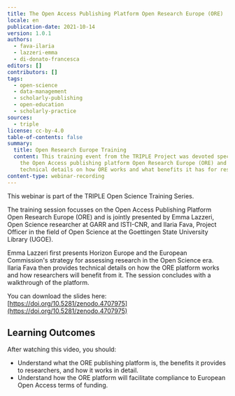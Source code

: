 ```yaml
---
title: The Open Access Publishing Platform Open Research Europe (ORE)
locale: en
publication-date: 2021-10-14
version: 1.0.1
authors:
  - fava-ilaria
  - lazzeri-emma
  - di-donato-francesca
editors: []
contributors: []
tags:
  - open-science
  - data-management
  - scholarly-publishing
  - open-education
  - scholarly-practice
sources:
  - triple
license: cc-by-4.0
table-of-contents: false
summary:
  title: Open Research Europe Training
  content: This training event from the TRIPLE Project was devoted specifically to
    the Open Access publishing platform Open Research Europe (ORE) and provided
    technical details on how ORE works and what benefits it has for researchers.
content-type: webinar-recording
---
```

This webinar is part of the TRIPLE Open Science Training Series.

The training session focusses on the Open Access Publishing Platform Open Research Europe (ORE) and is jointly presented by Emma Lazzeri, Open Science researcher at GARR and ISTI-CNR, and Ilaria Fava, Project Officer in the field of Open Science at the Goettingen State University Library (UGOE).

Emma Lazzeri first presents Horizon Europe and the European Commission's strategy for assessing research in the Open Science era. Ilaria Fava then provides technical details on how the ORE platform works and how researchers will benefit from it. The session concludes with a walkthrough of the platform.

You can download the slides here: [https://doi.org/10.5281/zenodo.4707975](https://doi.org/10.5281/zenodo.4707975)

## Learning Outcomes

After watching this video, you should:

* Understand what the ORE publishing platform is, the benefits it provides to researchers, and how it works in detail.
* Understand how the ORE platform will facilitate compliance to European Open Access terms of funding.

<VideoCard provider="youtube" id="_3jpFxtKIME" title="The Open Access Publishing Platform Open Research Europe (ORE)" image="/assets/content/assets/en/resources/hosted/the-open-access-publishing-platform-open-research-europe-ore/the-open-access-publishing-platform-open-research-europe-ore.png" subtitle="Click here to view" />
